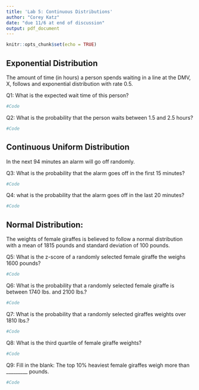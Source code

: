 ```yaml
---
title: 'Lab 5: Continuous Distributions'
author: "Corey Katz"
date: "due 11/6 at end of discussion"
output: pdf_document
---
```


```r
knitr::opts_chunk$set(echo = TRUE)
```


## Exponential Distribution
The amount of time (in hours) a person spends waiting in a line at the DMV, X, follows and exponential distribution with rate 0.5. 

Q1: What is the expected wait time of this person?
```r
#Code
```

Q2: What is the probability that the person waits between 1.5 and 2.5 hours?
```r
#Code
```


\newpage
## Continuous Uniform Distribution
In the next 94 minutes an alarm will go off randomly. 

Q3: What is the probability that the alarm goes off in the first 15 minutes?
```r
#Code
```

Q4: what is the probability that the alarm goes off in the last 20 minutes?
```r
#Code
```

\newpage
## Normal Distribution:
The weights of female giraffes is believed to follow a normal distribution with a mean of 1815 pounds and standard deviation of 100 pounds. 


Q5: What is the z-score of a randomly selected female giraffe the weighs 1600 pounds?
```r
#Code
```


Q6: What is the probability that a randomly selected female giraffe is between 1740 lbs. and 2100 lbs.?
```r
#Code
```


Q7: What is the probability that a randomly selected giraffes weights over 1810 lbs.?

```r
#Code
```


Q8: What is the third quartile of female giraffe weights?
```r
#Code
```


Q9: Fill in the blank: The top 10% heaviest female giraffes weigh more than _________ pounds.
```r
#Code
```


